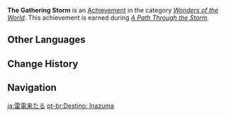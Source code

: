 {{Achievement Infobox
|title        = 
|id           = 84034
|order id     = 5013
|category     = Wonders of the World
|description  = Earn the chance to go to [[Inazuma]] on board the [[Alcor]].
|requirements = Earned during ''[[A Path Through the Storm]].''
|primogems    = 5
|tracking     = 
|hidden       = 1
|quest        = Autumn Winds, Scarlet Leaves
|type         = Quest
}}
'''The Gathering Storm''' is an [[Achievement]] in the category ''[[Wonders of the World]]''. This achievement is earned during ''[[A Path Through the Storm]].''
<!--
==Trivia==

==Video Guides==
{{EVT
|video1   = 
|caption1 = 
}}
-->
==Other Languages==
{{Other Languages
|en      = The Gathering Storm
|zhs     = 雷电将至
|zhs_rm  = Léidiàn Jiāngzhì
|zht     = 雷電將至
|zht_rm  = Léidiàn Jiāngzhì
|zh_tl   = Thunder and Lightning Soon Arriving
|ja      = 雷電来たる
|ja_rm   = Raiden Kitaru
|ja_tl   = Thunders Arriving
|ko      = 다가오는 뇌전
|ko_rm   = Dagaoneun Noejeon
|ko_tl   = Upcoming Thunderbolts
|es      = Destino: Inazuma
|es_tl   = Destination: Inazuma
|fr      = En route pour Inazuma
|fr_tl   = On the Way to Inazuma
|ru      = Близится гроза
|ru_tl   = Approaching Thunderstorm
|th      = สายฟ้าที่ใกล้เข้ามา
|th_rm   = 
|th_tl   = 
|vi      = Sấm Sét Đang Đến
|vi_tl   = 
|de      = Der aufziehende Sturm
|de_tl   = The Approaching Storm
|id      = Datangnya Badai Petir
|id_tl   = The Arrival of Thunderstorm
|pt      = Destino: Inazuma
|pt_tl   = 
|tr      = Yaklaşan Fırtına
|tr_tl   = 
|it      = La tempesta incombente
|it_tl   = 
}}

==Change History==
{{Change History|1.6}}
<!--
==References==
{{Reflist}}
-->
==Navigation==
{{Achievement Navbox|Wonders of the World|Quest}}

[[ja:雷電来たる]]
[[pt-br:Destino: Inazuma]]